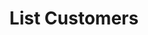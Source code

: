 ---
openapi: get /customers
title: List Customers
description: Get a list of all customers associated with your account.
---